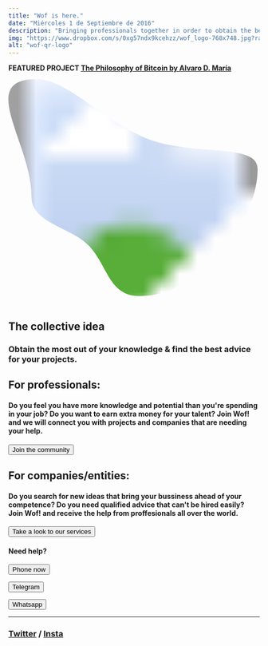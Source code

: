 ```yaml
---
title: "Wof is here."
date: "Miércoles 1 de Septiembre de 2016"
description: "Bringing professionals together in order to obtain the best out of their knowledge."
img: "https://www.dropbox.com/s/0xg57ndx9kcehzz/wof_logo-768x748.jpg?raw=1"
alt: "wof-qr-logo"
---
```


<aside>
<p><strong>FEATURED PROJECT <a href="https://watchoutfreedom.com/7_bitcoin_philosophy">The Philosophy of Bitcoin by Alvaro D. María</a> </strong></p>
</aside>

 <svg viewBox="0 0 20 18" xmlns="http://www.w3.org/2000/svg" fill-rule="evenodd" clip-rule="evenodd"
      stroke-linejoin="round">
      <clipPath id="mask">
          <path
              d='M2.217 0c2.348 0 4.661 2.723 8.25 4.484 3.69 1.81 9.375.438 9.375 2.641 0 4.346-4.614 10.125-9.375 10.125-2.52 0-2.54-2.489-4.118-4.066-1.401-1.4-4.507-1.764-4.507-3.809C1.842 5.029-2.543 0 2.217 0z'>
              </path>
      </clipPath>
      <image width="100%" height="100%" clip-path="url(#mask)" preserveAspectRatio="xMidYMid slice"
          href="https://www.dropbox.com/s/a7d5coh1e83nx7k/WOF_LOGO_1_PEOPLE_TEXT_small.jpg?raw=1" />
</svg>

<h2>The collective idea</h2><h3>Obtain the most out of your knowledge & find the best advice for your projects.</h3>

<span></span>
<h2>For professionals:</h2>
<h4>Do you feel you have more knowledge and potential than you're spending in your job? Do you want to earn extra money for your talent? Join Wof! and we will connect you with projects and companies that are needing your help.</h4>

<form className="action" action="https://www.watchoutfreedom.com/0_community">
      <button>Join the community</button>
</form>

<h2>For companies/entities:</h2>
<h4>Do you search for new ideas that bring your bussiness ahead of your competence? Do you need qualified advice that can't be hired easily? Join Wof! and receive the help from proffesionals all over the world.</h4>

<form className="action" action="https://www.watchoutfreedom.com/0_services">
      <button>Take a look to our services</button>
</form>


<h4>Need help?</h4>

<form className="action" action="tel:34680936011">
      <button>Phone now</button>
</form>

<form className="action" action="https://t.me/info_wof" target="_blank">
      <button href="">Telegram</button>
</form>

<form className="action" action="https://wa.me/34680936011" target="_blank">
      <button href="">Whatsapp</button>
</form>

<hr></hr>

<h3>
  <address href="#" class="cryptedmail"
     data-name="mail"
     data-domain="watchoutfreedom"
     data-tld="com"
     onclick="window.location.href = 'mailto:' + this.dataset.name + '@' + this.dataset.domain + '.' + this.dataset.tld; return false;">
  </address>
  <a href="https://www.twitter.com/watchout_f/" target="_blank">Twitter</a> / <a href="https://www.instagram.com/watchoutfreedom/" target="_blank">Insta</a>
</h3>
